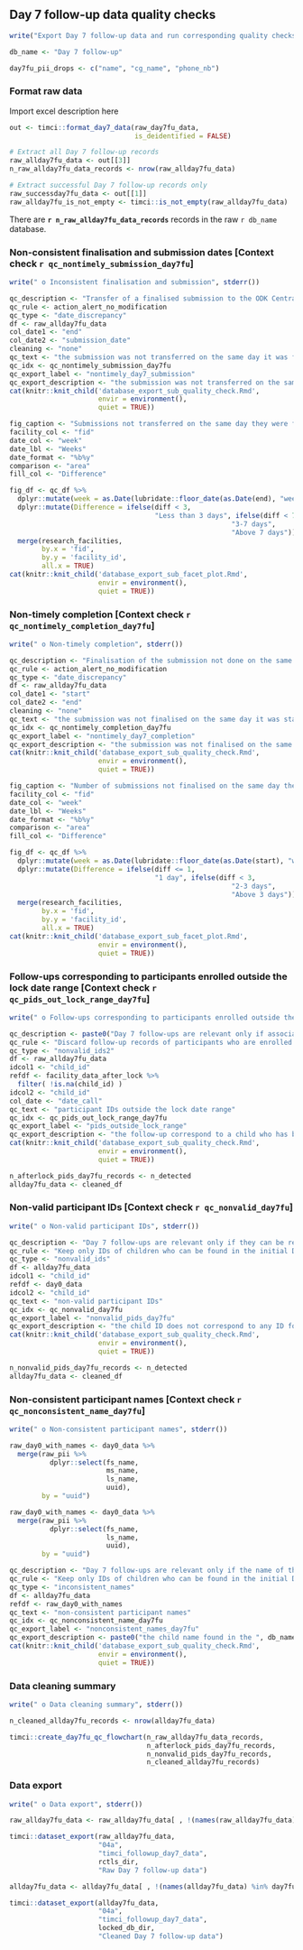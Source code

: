 ## Day 7 follow-up data quality checks

```r
write("Export Day 7 follow-up data and run corresponding quality checks", stderr())
```

```r
db_name <- "Day 7 follow-up"
```

```r
day7fu_pii_drops <- c("name", "cg_name", "phone_nb")
```

### Format raw data

Import excel description here

```r
out <- timci::format_day7_data(raw_day7fu_data,
                               is_deidentified = FALSE)

# Extract all Day 7 follow-up records
raw_allday7fu_data <- out[[3]]
n_raw_allday7fu_data_records <- nrow(raw_allday7fu_data)

# Extract successful Day 7 follow-up records only
raw_successday7fu_data <- out[[1]]
raw_allday7fu_is_not_empty <- timci::is_not_empty(raw_allday7fu_data)
```

There are **`r n_raw_allday7fu_data_records`** records in the raw `r db_name` database.

### Non-consistent finalisation and submission dates [Context check `r qc_nontimely_submission_day7fu`]

```r
write(" o Inconsistent finalisation and submission", stderr())
```

```r
qc_description <- "Transfer of a finalised submission to the ODK Central server not done on the day the submission was finalised (i.e. transfer time superior to 0 day)."
qc_rule <- action_alert_no_modification
qc_type <- "date_discrepancy"
df <- raw_allday7fu_data
col_date1 <- "end"
col_date2 <- "submission_date"
cleaning <- "none"
qc_text <- "the submission was not transferred on the same day it was finalised"
qc_idx <- qc_nontimely_submission_day7fu
qc_export_label <- "nontimely_day7_submission"
qc_export_description <- "the submission was not transferred on the same day it was finalised"
cat(knitr::knit_child('database_export_sub_quality_check.Rmd',
                      envir = environment(),
                      quiet = TRUE))
```

```r
fig_caption <- "Submissions not transferred on the same day they were finalised"
facility_col <- "fid"
date_col <- "week"
date_lbl <- "Weeks"
date_format <- "%b%y"
comparison <- "area"
fill_col <- "Difference"
```

```r
fig_df <- qc_df %>% 
  dplyr::mutate(week = as.Date(lubridate::floor_date(as.Date(end), "week", week_start = getOption("lubridate.week.start", 1)))) %>% 
  dplyr::mutate(Difference = ifelse(diff < 3,
                                    "Less than 3 days", ifelse(diff < 7,
                                                       "3-7 days",
                                                       "Above 7 days"))) %>%
  merge(research_facilities,
        by.x = 'fid',
        by.y = 'facility_id',
        all.x = TRUE)
cat(knitr::knit_child('database_export_sub_facet_plot.Rmd',
                      envir = environment(),
                      quiet = TRUE))
```

### Non-timely completion [Context check `r qc_nontimely_completion_day7fu`]

```r
write(" o Non-timely completion", stderr())
```

```r
qc_description <- "Finalisation of the submission not done on the same day the submission was started (i.e., duration from start to end strictly superior to 0 day)."
qc_rule <- action_alert_no_modification
qc_type <- "date_discrepancy"
df <- raw_allday7fu_data
col_date1 <- "start"
col_date2 <- "end"
cleaning <- "none"
qc_text <- "the submission was not finalised on the same day it was started"
qc_idx <- qc_nontimely_completion_day7fu
qc_export_label <- "nontimely_day7_completion"
qc_export_description <- "the submission was not finalised on the same day it was started"
cat(knitr::knit_child('database_export_sub_quality_check.Rmd',
                      envir = environment(),
                      quiet = TRUE))
```

```r
fig_caption <- "Number of submissions not finalised on the same day they were started"
facility_col <- "fid"
date_col <- "week"
date_lbl <- "Weeks"
date_format <- "%b%y"
comparison <- "area"
fill_col <- "Difference"
```

```r
fig_df <- qc_df %>%
  dplyr::mutate(week = as.Date(lubridate::floor_date(as.Date(start), "week", week_start = getOption("lubridate.week.start", 1)))) %>% 
  dplyr::mutate(Difference = ifelse(diff <= 1,
                                    "1 day", ifelse(diff < 3,
                                                       "2-3 days",
                                                       "Above 3 days"))) %>%
  merge(research_facilities,
        by.x = 'fid',
        by.y = 'facility_id',
        all.x = TRUE)
cat(knitr::knit_child('database_export_sub_facet_plot.Rmd',
                      envir = environment(),
                      quiet = TRUE))
```

### Follow-ups corresponding to participants enrolled outside the lock date range [Context check `r qc_pids_out_lock_range_day7fu`]\n\n

```r
write(" o Follow-ups corresponding to participants enrolled outside the lock date range", stderr())
```

```r
qc_description <- paste0("Day 7 follow-ups are relevant only if associated to participants enrolled between the start date ", start_date, " and the lock date on ", lock_date, ".")
qc_rule <- "Discard follow-up records of participants who are enrolled in the Day 0 database outside the date range considered for the lock."
qc_type <- "nonvalid_ids2"
df <- raw_allday7fu_data
idcol1 <- "child_id"
refdf <- facility_data_after_lock %>%
  filter( !is.na(child_id) )
idcol2 <- "child_id"
col_date <- "date_call"
qc_text <- "participant IDs outside the lock date range"
qc_idx <- qc_pids_out_lock_range_day7fu
qc_export_label <- "pids_outside_lock_range"
qc_export_description <- "the follow-up correspond to a child who has been enrolled outside the date range for the lock"
cat(knitr::knit_child('database_export_sub_quality_check.Rmd',
                      envir = environment(),
                      quiet = TRUE))
```

```r
n_afterlock_pids_day7fu_records <- n_detected
allday7fu_data <- cleaned_df
```

### Non-valid participant IDs [Context check `r qc_nonvalid_day7fu`]

```r
write(" o Non-valid participant IDs", stderr())
```

```r
qc_description <- "Day 7 follow-ups are relevant only if they can be reconciled with a participant enrolled at Day 0. Reconciliation is based on the participant ID."
qc_rule <- "Keep only IDs of children who can be found in the initial Day 0 database."
qc_type <- "nonvalid_ids"
df <- allday7fu_data
idcol1 <- "child_id"
refdf <- day0_data
idcol2 <- "child_id"
qc_text <- "non-valid participant IDs"
qc_idx <- qc_nonvalid_day7fu
qc_export_label <- "nonvalid_pids_day7fu"
qc_export_description <- "the child ID does not correspond to any ID found in the locked Day 0 database"
cat(knitr::knit_child('database_export_sub_quality_check.Rmd',
                      envir = environment(),
                      quiet = TRUE))
```

```r
n_nonvalid_pids_day7fu_records <- n_detected
allday7fu_data <- cleaned_df
```

### Non-consistent participant names [Context check `r qc_nonconsistent_name_day7fu`]

```r
write(" o Non-consistent participant names", stderr())
```

```r
raw_day0_with_names <- day0_data %>% 
  merge(raw_pii %>%
          dplyr::select(fs_name,
                        ms_name,
                        ls_name,
                        uuid),
        by = "uuid")
```

```r
raw_day0_with_names <- day0_data %>%
  merge(raw_pii %>%
          dplyr::select(fs_name,
                        ls_name,
                        uuid),
        by = "uuid")
```

```r
qc_description <- "Day 7 follow-ups are relevant only if the name of the participant matches the name of the participant enrolled at Day 0. Some errors can be introduced when participant IDs have been duplicated or follow-ups have been entered manually."
qc_rule <- "Keep only IDs of children who can be found in the initial Day 0 database."
qc_type <- "inconsistent_names"
df <- allday7fu_data
refdf <- raw_day0_with_names
qc_text <- "non-consistent participant names"
qc_idx <- qc_nonconsistent_name_day7fu
qc_export_label <- "nonconsistent_names_day7fu"
qc_export_description <- paste0("the child name found in the ", db_name, " is not consistent with the name of the child with the same ID found in the locked Day 0 database")
cat(knitr::knit_child('database_export_sub_quality_check.Rmd',
                      envir = environment(),
                      quiet = TRUE))
```

### Data cleaning summary

```r
write(" o Data cleaning summary", stderr())
```

```r
n_cleaned_allday7fu_records <- nrow(allday7fu_data)
```

```r
timci::create_day7fu_qc_flowchart(n_raw_allday7fu_data_records,
                                  n_afterlock_pids_day7fu_records,
                                  n_nonvalid_pids_day7fu_records,
                                  n_cleaned_allday7fu_records)
```

### Data export

```r
write(" o Data export", stderr())
```

```r
raw_allday7fu_data <- raw_allday7fu_data[ , !(names(raw_allday7fu_data) %in% day7fu_pii_drops)]
```

```r
timci::dataset_export(raw_allday7fu_data,
                      "04a",
                      "timci_followup_day7_data",
                      rctls_dir,
                      "Raw Day 7 follow-up data")
```

```r
allday7fu_data <- allday7fu_data[ , !(names(allday7fu_data) %in% day7fu_pii_drops)]
```

```r
timci::dataset_export(allday7fu_data,
                      "04a",
                      "timci_followup_day7_data",
                      locked_db_dir,
                      "Cleaned Day 7 follow-up data")
```
